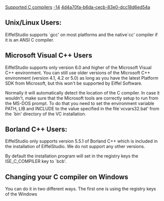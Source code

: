 [[Property:title|Supported C compilers]]
[[Property:weight|-14]]
[[Property:uuid|4d4a70fa-b6da-cecb-83e0-dcc18d6ed54a]]
{{UpdateNeeded}}



==Unix/Linux Users:==

EiffelStudio supports `gcc' on most platforms and the native`cc' compiler if it is an ANSI C compiler.



==Microsoft Visual C++ Users==

EiffelStudio supports only version 6.0 and higher of the Microsoft Visual C++ environment. You can still use older versions of the Microsoft C++ environment (version 4.1, 4.2 or 5.0) as long as you have the latest Platform SDK from Microsoft, but this won't be supported by Eiffel Software.

Normally it will automatically detect the location of the C compiler. In case it wouldn't, make sure that the Microsoft tools are correctly setup to run from the MS-DOS prompt. To do that you need to set the environment variable PATH, LIB and INCLUDE to the value specified in the file`vcvars32.bat' from the `bin' directory of the VC installation.

==Borland C++ Users:==

EiffelStudio only supports version 5.5.1 of Borland C++ which is included in the installation of EiffelStudio. We do not support any other versions.

By default the installation program will set in the registry keys the ISE_C_COMPILER key to `bcb'.



==Changing your C compiler on Windows==

You can do it in two different ways. The first one is using the registry keys of the Windows

